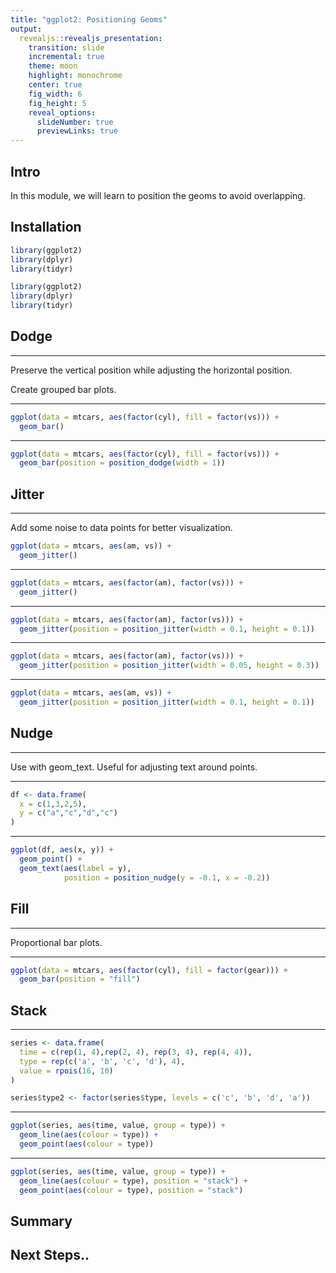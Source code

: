 ```yaml
---
title: "ggplot2: Positioning Geoms"
output: 
  revealjs::revealjs_presentation:
    transition: slide
    incremental: true
    theme: moon
    highlight: monochrome
    center: true
    fig_width: 6
    fig_height: 5
    reveal_options:
      slideNumber: true
      previewLinks: true
---
```


## Intro

In this module, we will learn to position the geoms to avoid overlapping.

## Installation

```r
library(ggplot2)
library(dplyr)
library(tidyr)
```

```r
library(ggplot2)
library(dplyr)
library(tidyr)
```

## Dodge

----

Preserve the vertical position while adjusting the horizontal position.

Create grouped bar plots.

----

```r
ggplot(data = mtcars, aes(factor(cyl), fill = factor(vs))) +
  geom_bar()
```

----

```r
ggplot(data = mtcars, aes(factor(cyl), fill = factor(vs))) +
  geom_bar(position = position_dodge(width = 1))
```

## Jitter

----

Add some noise to data points for better visualization.

```r
ggplot(data = mtcars, aes(am, vs)) +
  geom_jitter()
```

----

```r
ggplot(data = mtcars, aes(factor(am), factor(vs))) +
  geom_jitter()
```

----

```r
ggplot(data = mtcars, aes(factor(am), factor(vs))) +
  geom_jitter(position = position_jitter(width = 0.1, height = 0.1))
```

----

```r
ggplot(data = mtcars, aes(factor(am), factor(vs))) +
  geom_jitter(position = position_jitter(width = 0.05, height = 0.3))
```

----

```r
ggplot(data = mtcars, aes(am, vs)) +
  geom_jitter(position = position_jitter(width = 0.1, height = 0.1))
```

## Nudge

----

Use with geom_text. Useful for adjusting text around points.

----

```r
df <- data.frame(
  x = c(1,3,2,5),
  y = c("a","c","d","c")
)
```

----

```r
ggplot(df, aes(x, y)) +
  geom_point() +
  geom_text(aes(label = y),
            position = position_nudge(y = -0.1, x = -0.2))
```

## Fill

----

Proportional bar plots.

----

```r
ggplot(data = mtcars, aes(factor(cyl), fill = factor(gear))) +
  geom_bar(position = "fill")
```

## Stack

----

```r
series <- data.frame(
  time = c(rep(1, 4),rep(2, 4), rep(3, 4), rep(4, 4)),
  type = rep(c('a', 'b', 'c', 'd'), 4),
  value = rpois(16, 10)
)

series$type2 <- factor(series$type, levels = c('c', 'b', 'd', 'a'))
```

----

```r
ggplot(series, aes(time, value, group = type)) +
  geom_line(aes(colour = type)) +
  geom_point(aes(colour = type))
```

----

```r
ggplot(series, aes(time, value, group = type)) +
  geom_line(aes(colour = type), position = "stack") +
  geom_point(aes(colour = type), position = "stack")
```

## Summary

## Next Steps..
